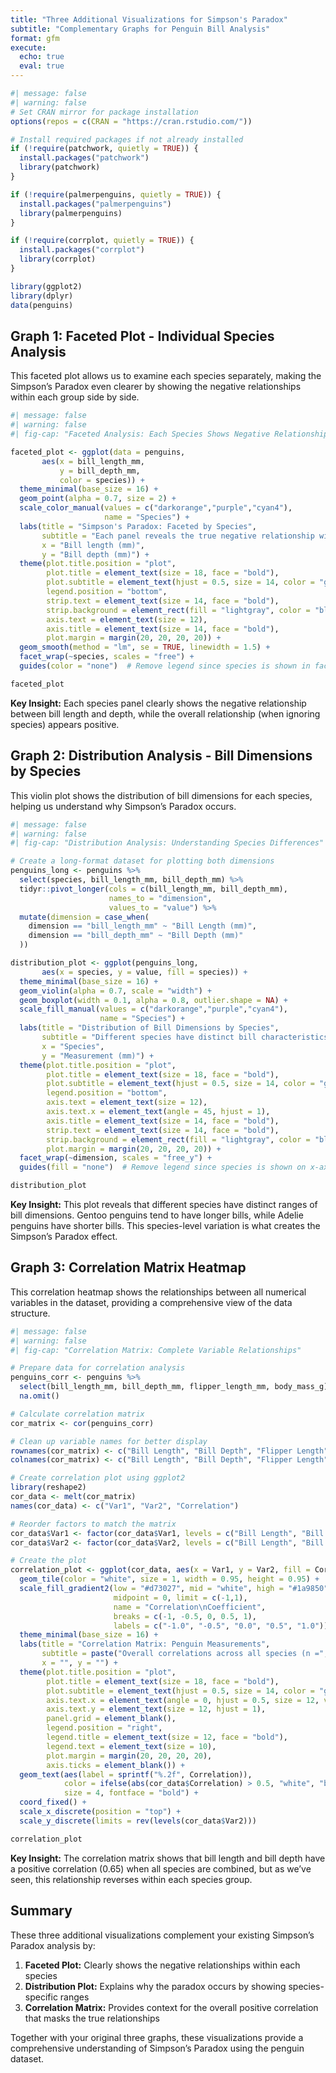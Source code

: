 ```yaml
---
title: "Three Additional Visualizations for Simpson's Paradox"
subtitle: "Complementary Graphs for Penguin Bill Analysis"
format: gfm
execute:
  echo: true
  eval: true
---
```


```r
#| message: false
#| warning: false
# Set CRAN mirror for package installation
options(repos = c(CRAN = "https://cran.rstudio.com/"))

# Install required packages if not already installed
if (!require(patchwork, quietly = TRUE)) {
  install.packages("patchwork")
  library(patchwork)
}

if (!require(palmerpenguins, quietly = TRUE)) {
  install.packages("palmerpenguins")
  library(palmerpenguins)
}

if (!require(corrplot, quietly = TRUE)) {
  install.packages("corrplot")
  library(corrplot)
}

library(ggplot2)
library(dplyr)
data(penguins)
```

## Graph 1: Faceted Plot - Individual Species Analysis

This faceted plot allows us to examine each species separately, making the Simpson's Paradox even clearer by showing the negative relationships within each group side by side.

```r
#| message: false
#| warning: false
#| fig-cap: "Faceted Analysis: Each Species Shows Negative Relationship"

faceted_plot <- ggplot(data = penguins,
       aes(x = bill_length_mm,
           y = bill_depth_mm,
           color = species)) +
  theme_minimal(base_size = 16) +
  geom_point(alpha = 0.7, size = 2) +
  scale_color_manual(values = c("darkorange","purple","cyan4"),
                     name = "Species") +
  labs(title = "Simpson's Paradox: Faceted by Species",
       subtitle = "Each panel reveals the true negative relationship within species",
       x = "Bill length (mm)",
       y = "Bill depth (mm)") +
  theme(plot.title.position = "plot",
        plot.title = element_text(size = 18, face = "bold"),
        plot.subtitle = element_text(hjust = 0.5, size = 14, color = "gray50"),
        legend.position = "bottom",
        strip.text = element_text(size = 14, face = "bold"),
        strip.background = element_rect(fill = "lightgray", color = "black"),
        axis.text = element_text(size = 12),
        axis.title = element_text(size = 14, face = "bold"),
        plot.margin = margin(20, 20, 20, 20)) +
  geom_smooth(method = "lm", se = TRUE, linewidth = 1.5) +
  facet_wrap(~species, scales = "free") +
  guides(color = "none")  # Remove legend since species is shown in facets

faceted_plot
```

**Key Insight:** Each species panel clearly shows the negative relationship between bill length and depth, while the overall relationship (when ignoring species) appears positive.

## Graph 2: Distribution Analysis - Bill Dimensions by Species

This violin plot shows the distribution of bill dimensions for each species, helping us understand why Simpson's Paradox occurs.

```r
#| message: false
#| warning: false
#| fig-cap: "Distribution Analysis: Understanding Species Differences"

# Create a long-format dataset for plotting both dimensions
penguins_long <- penguins %>%
  select(species, bill_length_mm, bill_depth_mm) %>%
  tidyr::pivot_longer(cols = c(bill_length_mm, bill_depth_mm),
                      names_to = "dimension",
                      values_to = "value") %>%
  mutate(dimension = case_when(
    dimension == "bill_length_mm" ~ "Bill Length (mm)",
    dimension == "bill_depth_mm" ~ "Bill Depth (mm)"
  ))

distribution_plot <- ggplot(penguins_long,
       aes(x = species, y = value, fill = species)) +
  theme_minimal(base_size = 16) +
  geom_violin(alpha = 0.7, scale = "width") +
  geom_boxplot(width = 0.1, alpha = 0.8, outlier.shape = NA) +
  scale_fill_manual(values = c("darkorange","purple","cyan4"),
                    name = "Species") +
  labs(title = "Distribution of Bill Dimensions by Species",
       subtitle = "Different species have distinct bill characteristics",
       x = "Species",
       y = "Measurement (mm)") +
  theme(plot.title.position = "plot",
        plot.title = element_text(size = 18, face = "bold"),
        plot.subtitle = element_text(hjust = 0.5, size = 14, color = "gray50"),
        legend.position = "bottom",
        axis.text = element_text(size = 12),
        axis.text.x = element_text(angle = 45, hjust = 1),
        axis.title = element_text(size = 14, face = "bold"),
        strip.text = element_text(size = 14, face = "bold"),
        strip.background = element_rect(fill = "lightgray", color = "black"),
        plot.margin = margin(20, 20, 20, 20)) +
  facet_wrap(~dimension, scales = "free_y") +
  guides(fill = "none")  # Remove legend since species is shown on x-axis

distribution_plot
```

**Key Insight:** This plot reveals that different species have distinct ranges of bill dimensions. Gentoo penguins tend to have longer bills, while Adelie penguins have shorter bills. This species-level variation is what creates the Simpson's Paradox effect.

## Graph 3: Correlation Matrix Heatmap

This correlation heatmap shows the relationships between all numerical variables in the dataset, providing a comprehensive view of the data structure.

```r
#| message: false
#| warning: false
#| fig-cap: "Correlation Matrix: Complete Variable Relationships"

# Prepare data for correlation analysis
penguins_corr <- penguins %>%
  select(bill_length_mm, bill_depth_mm, flipper_length_mm, body_mass_g) %>%
  na.omit()

# Calculate correlation matrix
cor_matrix <- cor(penguins_corr)

# Clean up variable names for better display
rownames(cor_matrix) <- c("Bill Length", "Bill Depth", "Flipper Length", "Body Mass")
colnames(cor_matrix) <- c("Bill Length", "Bill Depth", "Flipper Length", "Body Mass")

# Create correlation plot using ggplot2
library(reshape2)
cor_data <- melt(cor_matrix)
names(cor_data) <- c("Var1", "Var2", "Correlation")

# Reorder factors to match the matrix
cor_data$Var1 <- factor(cor_data$Var1, levels = c("Bill Length", "Bill Depth", "Flipper Length", "Body Mass"))
cor_data$Var2 <- factor(cor_data$Var2, levels = c("Bill Length", "Bill Depth", "Flipper Length", "Body Mass"))

# Create the plot
correlation_plot <- ggplot(cor_data, aes(x = Var1, y = Var2, fill = Correlation)) +
  geom_tile(color = "white", size = 1, width = 0.95, height = 0.95) +
  scale_fill_gradient2(low = "#d73027", mid = "white", high = "#1a9850", 
                       midpoint = 0, limit = c(-1,1), 
                       name = "Correlation\nCoefficient",
                       breaks = c(-1, -0.5, 0, 0.5, 1),
                       labels = c("-1.0", "-0.5", "0.0", "0.5", "1.0")) +
  theme_minimal(base_size = 16) +
  labs(title = "Correlation Matrix: Penguin Measurements",
       subtitle = paste("Overall correlations across all species (n =", nrow(penguins_corr), ")"),
       x = "", y = "") +
  theme(plot.title.position = "plot",
        plot.title = element_text(size = 18, face = "bold"),
        plot.subtitle = element_text(hjust = 0.5, size = 14, color = "gray50"),
        axis.text.x = element_text(angle = 0, hjust = 0.5, size = 12, vjust = 1),
        axis.text.y = element_text(size = 12, hjust = 1),
        panel.grid = element_blank(),
        legend.position = "right",
        legend.title = element_text(size = 12, face = "bold"),
        legend.text = element_text(size = 10),
        plot.margin = margin(20, 20, 20, 20),
        axis.ticks = element_blank()) +
  geom_text(aes(label = sprintf("%.2f", Correlation)), 
            color = ifelse(abs(cor_data$Correlation) > 0.5, "white", "black"), 
            size = 4, fontface = "bold") +
  coord_fixed() +
  scale_x_discrete(position = "top") +
  scale_y_discrete(limits = rev(levels(cor_data$Var2)))

correlation_plot
```

**Key Insight:** The correlation matrix shows that bill length and bill depth have a positive correlation (0.65) when all species are combined, but as we've seen, this relationship reverses within each species group.

## Summary

These three additional visualizations complement your existing Simpson's Paradox analysis by:

1. **Faceted Plot:** Clearly shows the negative relationships within each species
2. **Distribution Plot:** Explains why the paradox occurs by showing species-specific ranges
3. **Correlation Matrix:** Provides context for the overall positive correlation that masks the true relationships

Together with your original three graphs, these visualizations provide a comprehensive understanding of Simpson's Paradox using the penguin dataset.
